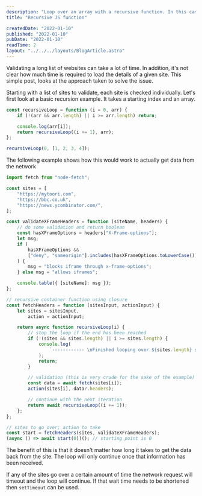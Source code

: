 ```yaml
---
description: "Loop over an array with a recursive function. In this case the array entry has a URL that should be validated before moving on to the next"
title: "Recursive JS function"

createdDate: "2022-01-10"
published: "2022-01-10"
pubDate: "2022-01-10"
readTime: 2
layout: "../../../layouts/BlogArticle.astro"
---
```


Validating a long list of websites can take a lot of time. In addition, it's not clear how much time is required to load the details of a given site.
This simple post, looks at the approach taken to solve the issue.

Starting with a list of sites to validate, each site is checked individually.
Let's first look at a basic recursion example. It takes a starting index and an array.

```js
const recursiveLoop = function (i = 0, arr) {
    if (!(arr && arr.length) || i >= arr.length) return;

    console.log(arr[i]);
    return recursiveLoop((i += 1), arr);
};

recursiveLoop(0, [1, 2, 3, 4]);
```

The following example shows how this would work to actually get data from the network

```js
import fetch from "node-fetch";

const sites = [
    "https://mytoori.com",
    "https://bbc.co.uk",
    "https://news.ycombinator.com/",
];

const validateXFrameHeaders = function (siteName, headers) {
    // do some validation and return boolean
    const hasXFrameOptions = headers["X-Frame-options"];
    let msg;
    if (
        hasXFrameOptions &&
        ["deny", "sameorigin"].includes(hasXFrameOptions.toLowerCase())
    ) {
        msg = "blocks iframe through x-frame-options";
    } else msg = "allows iframes";

    console.table({ [siteName]: msg });
};

// recursive container function using closure
const fetchHeaders = function (sitesInput, actionInput) {
    let sites = sitesInput,
        action = actionInput;

    return async function recursiveLoop(i) {
        // stop the loop if the end has been reached
        if (!(sites && sites.length) || i >= sites.length) {
            console.log(
                `------------ \nFinished looping over ${sites.length} sites`
            );
            return;
        }

        // validation (this is very crude for the sake of the example)
        const data = await fetch(sites[i]);
        action(sites[i], data?.headers);

        // continue with the next iteration
        return await recursiveLoop((i += 1));
    };
};

// sites to go over; action to take
const start = fetchHeaders(sites, validateXFrameHeaders);
(async () => await start(0))(); // starting point is 0
```

The benefit of this is that it doesn't matter how long it takes to get the data back from the site.
The loop will only continue once that information has been received.

If any of the sites go over a certain amount of time the network request will timeout and the loop will continue.
If that wait time needs to be shortened then `setTimeout` can be used.
